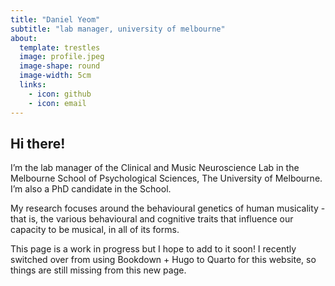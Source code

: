 ```yaml
---
title: "Daniel Yeom"
subtitle: "lab manager, university of melbourne"
about:
  template: trestles
  image: profile.jpeg
  image-shape: round
  image-width: 5cm
  links:
    - icon: github
    - icon: email
---
```


## **Hi there!**

I'm the lab manager of the Clinical and Music Neuroscience Lab in the Melbourne School of Psychological Sciences, The University of Melbourne. I'm also a PhD candidate in the School.

My research focuses around the behavioural genetics of human musicality - that is, the various behavioural and cognitive traits that influence our capacity to be musical, in all of its forms.

This page is a work in progress but I hope to add to it soon! I recently switched over from using Bookdown + Hugo to Quarto for this website, so things are still missing from this new page.
